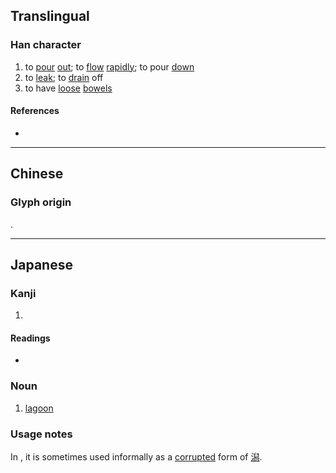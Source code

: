 {{also|瀉}}
{{character info/new}}
==Translingual==
<!-- Note: No simplified forms in Japanese. 泻 is not an official shinjitai character -->

===Han character===
{{Han char|rn=85|rad=水|as=05|sn=8|four=|canj=EBYM|ids=⿰氵写}}

# to [[pour]] [[out]]; to [[flow]] [[rapidly]]; to pour [[down]]
# to [[leak]]; to [[drain]] off
# to have [[loose]] [[bowel]]s

====References====
* {{Han ref|kx=0619.121|hdz=31595.020|uh=6CFB|ud=27899}}

----

==Chinese==
{{zh-see|瀉}}
===Glyph origin===
{{Han etym}}
{{Han compound|水|写|ls=psc|c1=s|c2=p}}.

----

==Japanese==

===Kanji===
{{ja-kanji|rs=水05}} <!-- Note: This character is not simplified from 瀉 in Japanese -->

# {{defn|lang=ja|sort=水05}}

====Readings====
* {{ja-readings|on=[[せき]] (seki)|kun=[[かた]] (kata)}}

===Noun===
{{ja-noun|かた}}

# [[lagoon]]

===Usage notes===
In {{w|Niigata Prefecture}}, it is sometimes used informally as a [[corrupted]] form of [[潟]].